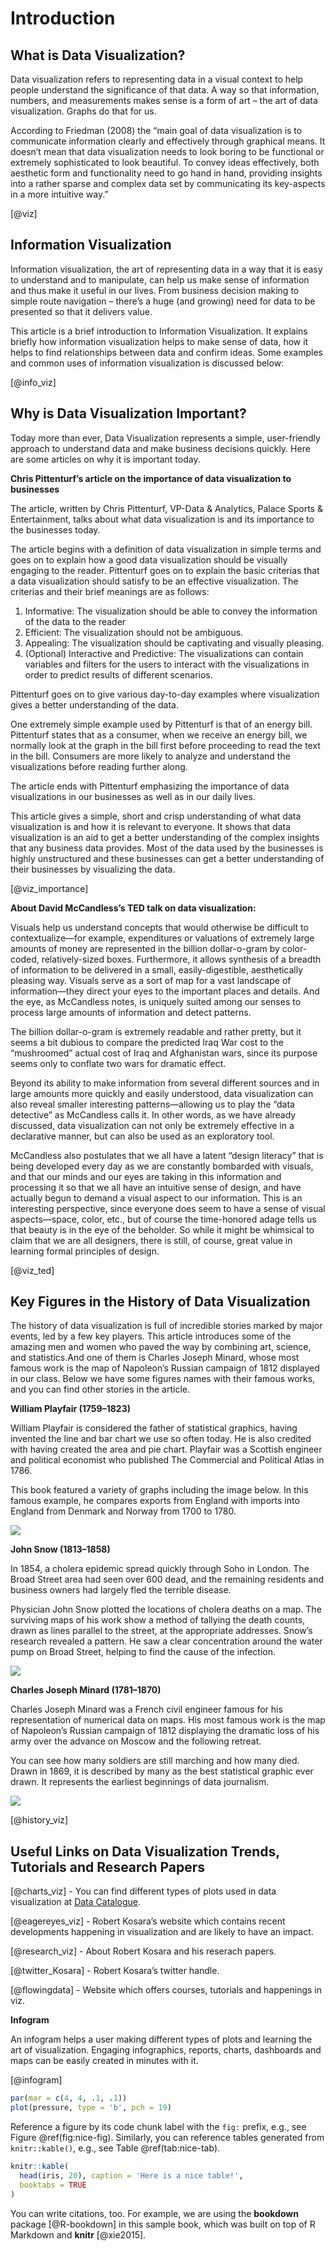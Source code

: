 # Introduction

## What is Data Visualization? 

Data visualization refers to representing data in a visual context to help people understand the significance of that data. A way so that information, numbers, and measurements makes sense is a form of art – the art of data visualization. Graphs do that for us.

According to Friedman (2008) the "main goal of data visualization is to communicate information clearly and effectively through graphical means. It doesn't mean that data visualization needs to look boring to be functional or extremely sophisticated to look beautiful. To convey ideas effectively, both aesthetic form and functionality need to go hand in hand, providing insights into a rather sparse and complex data set by communicating its key-aspects in a more intuitive way."

[@viz]

## Information Visualization

Information visualization, the art of representing data in a way that it is easy to understand and to manipulate, can help us make sense of information and thus make it useful in our lives. From business decision making to simple route navigation – there’s a huge (and growing) need for data to be presented so that it delivers value.

This article is a brief introduction to Information Visualization. It explains briefly how information visualization helps to make sense of data, how it helps to find relationships between data and confirm ideas. Some examples and common uses of information visualization is discussed below: 

[@info_viz]


## Why is Data Visualization Important?

Today more than ever, Data Visualization represents a simple, user-friendly approach to understand data and make business decisions quickly. Here are some articles on why it is important today.

**Chris Pittenturf's article on the importance of data visualization to businesses**

The article, written by Chris Pittenturf, VP-Data & Analytics, Palace Sports & Entertainment, talks about what data visualization is and its importance to the businesses today.

The article begins with a definition of data visualization in simple terms and goes on to explain how a good data visualization should be visually engaging to the reader. Pittenturf goes on to explain the basic criterias that a data visualization should satisfy to be an effective visualization. The criterias and their brief meanings are as follows:

1. Informative: The visualization should be able to convey the information of the data to the reader
2. Efficient: The visualization should not be ambiguous.
3. Appealing: The visualization should be captivating and visually pleasing. 
4. (Optional) Interactive and Predictive: The visualizations can contain variables and filters for the users to interact with the visualizations in order to predict results of different scenarios.

Pittenturf goes on to give various day-to-day examples where visualization gives a better understanding of the data.

One extremely simple example used by Pittenturf is that of an energy bill. Pittenturf states that as a consumer, when we receive an energy bill, we normally look at the graph in the bill first before proceeding to read the text in the bill. Consumers are more likely to analyze and understand the visualizations before reading further along. 

The article ends with Pittenturf emphasizing the importance of data visualizations in our businesses as well as in our daily lives.

This article gives a simple, short and crisp understanding of what data visualization is and how it is relevant to everyone. It shows that data visualization is an aid to get a better understanding of the complex insights that any business data provides. Most of the data used by the businesses is highly unstructured and these businesses can get a better understanding of their businesses by visualizing the data.

[@viz_importance]


**About David McCandless’s TED talk on data visualization:** 

Visuals help us understand concepts that would otherwise be difficult to contextualize—for example, expenditures or valuations of extremely large amounts of money are represented in the billion dollar-o-gram by color-coded, relatively-sized boxes.  Furthermore, it allows synthesis of a breadth of information to be delivered in a small, easily-digestible, aesthetically pleasing way.  Visuals serve as a sort of map for a vast landscape of information—they direct your eyes to the important places and details.  And the eye, as McCandless notes, is uniquely suited among our senses to process large amounts of information and detect patterns.  

The billion dollar-o-gram is extremely readable and rather pretty, but it seems a bit dubious to compare the predicted Iraq War cost to the “mushroomed” actual cost of Iraq and Afghanistan wars, since its purpose seems only to conflate two wars for dramatic effect.  

Beyond its ability to make information from several different sources and in large amounts more quickly and easily understood, data visualization can also reveal smaller interesting patterns—allowing us to play the “data detective” as McCandless calls it.  In other words, as we have already discussed, data visualization can not only be extremely effective in a declarative manner, but can also be used as an exploratory tool.    

McCandless also postulates that we all have a latent “design literacy” that is being developed every day as we are constantly bombarded with visuals, and that our minds and our eyes are taking in this information and processing it so that we all have an intuitive sense of design, and have actually begun to demand a visual aspect to our information.  This is an interesting perspective, since everyone does seem to have a sense of visual aspects—space, color, etc., but of course the time-honored adage tells us that beauty is in the eye of the beholder.  So while it might be whimsical to claim that we are all designers, there is still, of course, great value in learning formal principles of design.  

[@viz_ted]


<!--
You can label chapter and section titles using `{#label}` after them, e.g., we can reference Chapter \@ref(intro). If you do not manually label them, there will be automatic labels anyway, e.g., Chapter \@ref(methods).-->


## Key Figures in the History of Data Visualization

The history of data visualization is full of incredible stories marked by major events, led by a few key players. This article introduces some of the amazing men and women who paved the way by combining art, science, and statistics.And one of them is Charles Joseph Minard, whose most famous work is the map of Napoleon’s Russian campaign of 1812 displayed in our class. Below we have some figures names with their famous works, and you can find other stories in the article.

**William Playfair (1759–1823)**

William Playfair is considered the father of statistical graphics, having invented the line and bar chart we use so often today. He is also credited with having created the area and pie chart. Playfair was a Scottish engineer and political economist who published The Commercial and Political Atlas in 1786.

This book featured a variety of graphs including the image below. In this famous example, he compares exports from England with imports into England from Denmark and Norway from 1700 to 1780.

![](images/Playfair.png)


**John Snow (1813–1858)**

In 1854, a cholera epidemic spread quickly through Soho in London. The Broad Street area had seen over 600 dead, and the remaining residents and business owners had largely fled the terrible disease.

Physician John Snow plotted the locations of cholera deaths on a map. The surviving maps of his work show a method of tallying the death counts, drawn as lines parallel to the street, at the appropriate addresses. Snow’s research revealed a pattern. He saw a clear concentration around the water pump on Broad Street, helping to find the cause of the infection.

![](images/Snow.png)


**Charles Joseph Minard (1781–1870)**

Charles Joseph Minard was a French civil engineer famous for his representation of numerical data on maps. His most famous work is the map of Napoleon’s Russian campaign of 1812 displaying the dramatic loss of his army over the advance on Moscow and the following retreat.

You can see how many soldiers are still marching and how many died. Drawn in 1869, it is described by many as the best statistical graphic ever drawn. It represents the earliest beginnings of data journalism.

![](images/Minard.png)

[@history_viz]


## Useful Links on Data Visualization Trends, Tutorials and Research Papers

[@charts_viz] - You can find different types of plots used in data visualization at  [Data Catalogue](https://datavizcatalogue.com/search.html).

[@eagereyes_viz] - Robert Kosara's website which contains recent developments happening in visualization and are likely to have an impact.

[@research_viz] - About Robert Kosara and his reserach papers.

[@twitter_Kosara] - Robert Kosara's twitter handle.

[@flowingdata] - Website which offers courses, tutorials and happenings in viz. 


**Infogram**

An infogram helps a user making different types of plots and learning the art of visualization. 
Engaging infographics, reports, charts, dashboards and maps can be easily created in minutes with it.

[@infogram]

<!--
Basic Guidelines:
Figures and tables with captions will be placed in `figure` and `table` environments, respectively.-->


```r
par(mar = c(4, 4, .1, .1))
plot(pressure, type = 'b', pch = 19)
```

Reference a figure by its code chunk label with the `fig:` prefix, e.g., see Figure \@ref(fig:nice-fig). Similarly, you can reference tables generated from `knitr::kable()`, e.g., see Table \@ref(tab:nice-tab).

```r
knitr::kable(
  head(iris, 20), caption = 'Here is a nice table!',
  booktabs = TRUE
)
```

You can write citations, too. For example, we are using the **bookdown** package [@R-bookdown] in this sample book, which was built on top of R Markdown and **knitr** [@xie2015].
